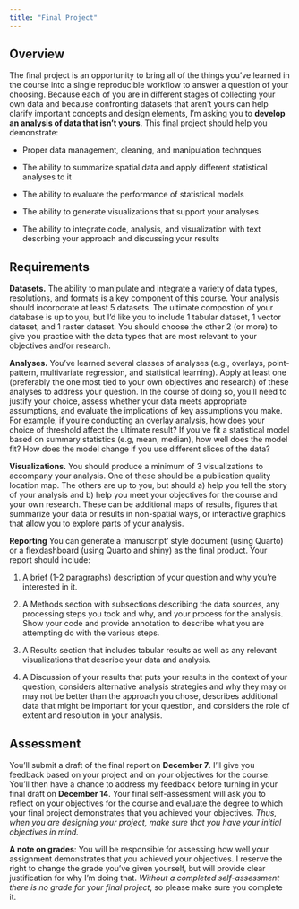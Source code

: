 ```yaml
---
title: "Final Project"
---
```


## Overview

The final project is an opportunity to bring all of the things you've learned in the course into a single reproducible workflow to answer a question of your choosing. Because each of you are in different stages of collecting your own data and because confronting datasets that aren’t yours can help clarify important concepts and design elements, I’m asking you to **develop an analysis of data that isn’t yours**. This final project should help you demonstrate:

* Proper data management, cleaning, and manipulation technques

* The ability to summarize spatial data and apply different statistical analyses to it

* The ability to evaluate the performance of statistical models

* The ability to generate visualizations that support your analyses

* The ability to integrate code, analysis, and visualization with text descrbing your approach and discussing your results

## Requirements

**Datasets.** The ability to manipulate and integrate a variety of data types, resolutions, and formats is a key component of this course. Your analysis should incorporate at least 5 datasets. The ultimate compostion of your database is up to you, but I'd like you to include 1 tabular dataset, 1 vector dataset, and 1 raster dataset. You should choose the other 2 (or more) to give you practice with the data types that are most relevant to your objectives and/or research.

**Analyses.** You've learned several classes of analyses (e.g., overlays, point-pattern, multivariate regression, and statistical learning). Apply at least one (preferably the one most tied to your own objectives and research) of these analyses to address your question. In the course of doing so, you'll need to justify your choice, assess whether your data meets appropriate assumptions, and evaluate the implications of key assumptions you make. For example, if you're conducting an overlay analysis, how does your choice of threshold affect the ultimate result? If you've fit a statistical model based on summary statistics (e.g, mean, median), how well does the model fit? How does the model change if you use different slices of the data?

**Visualizations.** You should produce a minimum of 3 visualizations to accompany your analysis. One of these should be a publication quality location map. The others are up to you, but should a) help you tell the story of your analysis and b) help you meet your objectives for the course and your own research. These can be additional maps of results, figures that summarize your data or results in non-spatial ways, or interactive graphics that allow you to explore parts of your analysis. 

**Reporting**
You can generate a 'manuscript' style document (using Quarto) or a flexdashboard (using Quarto and shiny) as the final product. Your report should include:

1. A brief (1-2 paragraphs) description of your question and why you're interested in it.

2. A Methods section with subsections describing the data sources, any processing steps you took and why, and your process for the analysis. Show your code and provide annotation to describe what you are attempting do with the various steps.

3. A Results section that includes tabular results as well as any relevant visualizations that describe your data and analysis.

4. A Discussion of your results that puts your results in the context of your question, considers alternative analysis strategies and why they may or may not be better than the approach you chose, describes additional data that might be important for your question, and considers the role of extent and resolution in your analysis.

## Assessment

You'll submit a draft of the final report on **December 7**. I'll give you feedback based on your project and on your objectives for the course. You'll then have a chance to address my feedback before turning in your final draft on **December 14**. Your final self-assessment will ask you to reflect on your objectives for the course and evaluate the degree to which your final project demonstrates that you achieved your objectives. *Thus, when you are designing your project, make sure that you have your initial objectives in mind.*

:::{.callout-tip}
**A note on grades**: You will be responsible for assessing how well your assignment demonstrates that you achieved your objectives. I reserve the right to change the grade you've given yourself, but will provide clear justification for why I'm doing that. _Without a completed self-assessment there is no grade for your final project_, so please make sure you complete it.
:::